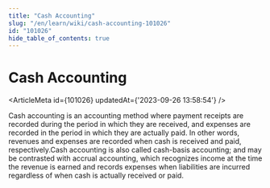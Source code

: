 ```yaml
---
title: "Cash Accounting"
slug: "/en/learn/wiki/cash-accounting-101026"
id: "101026"
hide_table_of_contents: true
---
```



# Cash Accounting

<ArticleMeta id={101026} updatedAt={'2023-09-26 13:58:54'} />
<div className='border-solid border-b border-t-0 my-4 border-[var(--ifm-color-gray-300)]' />

Cash accounting is an accounting method where payment receipts are recorded during the period in which they are received, and expenses are recorded in the period in which they are actually paid. In other words, revenues and expenses are recorded when cash is received and paid, respectively.Cash accounting is also called cash-basis accounting; and may be contrasted with accrual accounting, which recognizes income at the time the revenue is earned and records expenses when liabilities are incurred regardless of when cash is actually received or paid.
